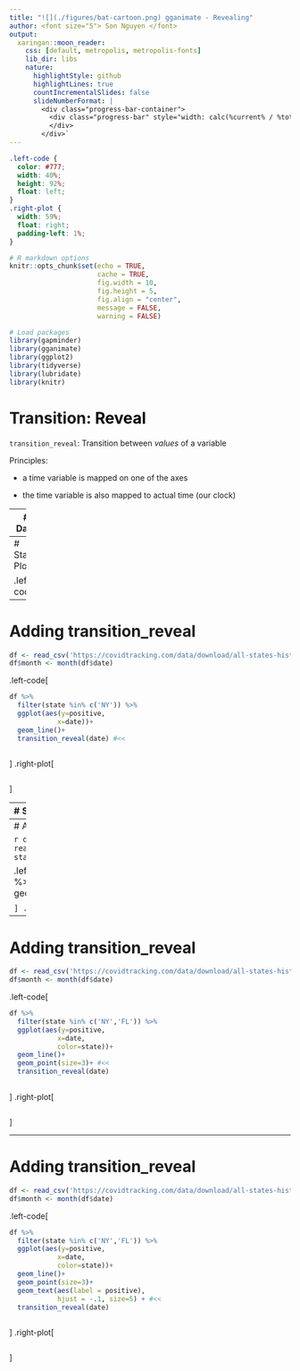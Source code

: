 ---
title: "![](./figures/bat-cartoon.png) gganimate - Revealing"
author: <font size="5"> Son Nguyen </font>
output:
  xaringan::moon_reader:
    css: [default, metropolis, metropolis-fonts]
    lib_dir: libs
    nature:
      highlightStyle: github
      highlightLines: true
      countIncrementalSlides: false
      slideNumberFormat: |
        <div class="progress-bar-container">
          <div class="progress-bar" style="width: calc(%current% / %total% * 100%);">
          </div>
        </div>`
---

<style>

.remark-slide-content {
  background-color: #FFFFFF;
  border-top: 80px solid #F9C389;
  font-size: 17px;
  font-weight: 300;
  line-height: 1.5;
  padding: 1em 2em 1em 2em
}

.inverse {
  background-color: #696767;
  border-top: 80px solid #696767;
  text-shadow: none;
  background-image: url(https://github.com/goodekat/presentations/blob/master/2019-isugg-gganimate-spooky/figures/spider.png?raw=true);
	background-position: 50% 75%;
  background-size: 150px;
}

.your-turn{
  background-color: #8C7E95;
  border-top: 80px solid #F9C389;
  text-shadow: none;
  background-image: url(https://github.com/goodekat/presentations/blob/master/2019-isugg-gganimate-spooky/figures/spider.png?raw=true);
	background-position: 95% 90%;
  background-size: 75px;
}

.title-slide {
  background-color: #F9C389;
  border-top: 80px solid #F9C389;
  background-image: none;
}

.title-slide > h1  {
  color: #111111;
  font-size: 40px;
  text-shadow: none;
  font-weight: 400;
  text-align: left;
  margin-left: 15px;
  padding-top: 80px;
}
.title-slide > h2  {
  margin-top: -25px;
  padding-bottom: -20px;
  color: #111111;
  text-shadow: none;
  font-weight: 300;
  font-size: 35px;
  text-align: left;
  margin-left: 15px;
}
.title-slide > h3  {
  color: #111111;
  text-shadow: none;
  font-weight: 300;
  font-size: 25px;
  text-align: left;
  margin-left: 15px;
  margin-bottom: -30px;
}

</style>

```{css, echo=FALSE}
.left-code {
  color: #777;
  width: 40%;
  height: 92%;
  float: left;
}
.right-plot {
  width: 59%;
  float: right;
  padding-left: 1%;
}
```

```{r setup, include = FALSE}

# R markdown options
knitr::opts_chunk$set(echo = TRUE, 
                      cache = TRUE, 
                      fig.width = 10,
                      fig.height = 5,
                      fig.align = "center", 
                      message = FALSE, 
                      warning = FALSE)

# Load packages
library(gapminder)
library(gganimate)
library(ggplot2)
library(tidyverse)
library(lubridate)
library(knitr)

```

# Transition: <font color="black"> Reveal </font>

`transition_reveal`: Transition between *values* of a variable

Principles:

-  a time variable is mapped on one of the axes

-  the time variable is also mapped to actual time (our clock)

---
# Data

```{r,  message=FALSE, warning=FALSE}
library(gganimate)
library(ggplot2)
library(tidyverse)
library(lubridate)
df <- read_csv('https://covidtracking.com/data/download/all-states-history.csv')
df$month <- month(df$date)
```

---
# Static Plot

.left-code[
```{r step1281110, eval = FALSE, echo = TRUE}
df %>% 
  filter(state %in% c('NY')) %>% 
  ggplot(aes(y=positive,
            x=date))+ 
  geom_line() #<<
```
]
.right-plot[
```{r, ref.label = "step1281110", echo = FALSE, cache = TRUE, fig.height = 6, fig.width = 7}
```
]

---
# Adding transition_reveal

```{r, echo=FALSE}
df <- read_csv('https://covidtracking.com/data/download/all-states-history.csv')
df$month <- month(df$date)
```


.left-code[
```{r step12811101, eval = FALSE, echo = TRUE}
df %>% 
  filter(state %in% c('NY')) %>% 
  ggplot(aes(y=positive,
            x=date))+ 
  geom_line()+
  transition_reveal(date) #<<
  

```
]
.right-plot[
```{r, ref.label = "step12811101", echo = FALSE, cache = TRUE, fig.height = 6, fig.width = 7}
```
]


---
# Static Plot

```{r, echo=FALSE}
df <- read_csv('https://covidtracking.com/data/download/all-states-history.csv')
df$month <- month(df$date)
```


.left-code[
```{r step128111012, eval = FALSE, echo = TRUE}
df %>% 
  filter(state %in% c('NY','FL')) %>% 
  ggplot(aes(y=positive,
            x=date,
            color=state))+ #<<
  geom_line() 
```
]
.right-plot[
```{r, ref.label = "step128111012", echo = FALSE, cache = TRUE, fig.height = 6, fig.width = 7}
```
]


---
# Adding transition_reveal

```{r, echo=FALSE}
df <- read_csv('https://covidtracking.com/data/download/all-states-history.csv')
df$month <- month(df$date)
```


.left-code[
```{r step1281110121, eval = FALSE, echo = TRUE}
df %>% 
  filter(state %in% c('NY','FL')) %>% 
  ggplot(aes(y=positive,
            x=date,
            color=state))+ 
  geom_line()+
  transition_reveal(date) #<<
  

```
]
.right-plot[
```{r, ref.label = "step1281110121", echo = FALSE, cache = TRUE, fig.height = 6, fig.width = 7}
```
]

---
# Adding transition_reveal

```{r, echo=FALSE}
df <- read_csv('https://covidtracking.com/data/download/all-states-history.csv')
df$month <- month(df$date)
```


.left-code[
```{r step128111012111, eval = FALSE, echo = TRUE}
df %>% 
  filter(state %in% c('NY','FL')) %>% 
  ggplot(aes(y=positive,
            x=date,
            color=state))+ 
  geom_line()+
  geom_point(size=3)+ #<<
  transition_reveal(date) 
  

```
]
.right-plot[
```{r, ref.label = "step128111012111", echo = FALSE, cache = TRUE, fig.height = 6, fig.width = 7}
```
]

---
# Adding transition_reveal

```{r, echo=FALSE}
df <- read_csv('https://covidtracking.com/data/download/all-states-history.csv')
df$month <- month(df$date)
```


.left-code[
```{r step112811101211, eval = FALSE, echo = TRUE}
df %>% 
  filter(state %in% c('NY','FL')) %>% 
  ggplot(aes(y=positive,
            x=date,
            color=state))+ 
  geom_line()+
  geom_point(size=3)+
  geom_text(aes(label = positive), 
            hjust = -.1, size=5) + #<<
  transition_reveal(date)
  

```
]
.right-plot[
```{r, ref.label = "step112811101211", echo = FALSE, cache = TRUE, fig.height = 6, fig.width = 7}
```
]
